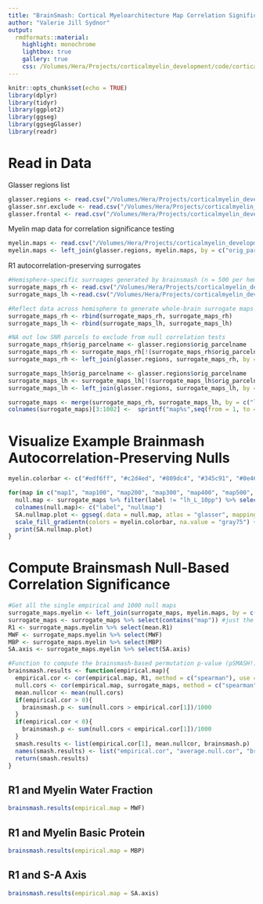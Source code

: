 ```yaml
---
title: "BrainSmash: Cortical Myeloarchitecture Map Correlation Significance Testing"
author: "Valerie Jill Sydnor"
output: 
  rmdformats::material:
    highlight: monochrome
    lightbox: true
    gallery: true
    css: /Volumes/Hera/Projects/corticalmyelin_development/code/corticalmyelin_maturation/results/custom_css/myelinanatomy.css
---
```


```r
knitr::opts_chunk$set(echo = TRUE)
library(dplyr)
library(tidyr)
library(ggplot2)
library(ggseg)
library(ggsegGlasser)
library(readr)
```

# Read in Data

Glasser regions list

```r
glasser.regions <- read.csv("/Volumes/Hera/Projects/corticalmyelin_development/Maps/HCPMMP_glasseratlas/glasser360_regionlist.csv")
glasser.snr.exclude <- read.csv("/Volumes/Hera/Projects/corticalmyelin_development/Maps/SNR/glasser_SNR_exclusion.csv")
glasser.frontal <- read.csv("/Volumes/Hera/Projects/corticalmyelin_development/Maps/HCPMMP_glasseratlas/glasser360_regionlist_frontallobe.csv")
```

Myelin map data for correlation significance testing

```r
myelin.maps <- read.csv("/Volumes/Hera/Projects/corticalmyelin_development/code/corticalmyelin_maturation/results/R1_corticalmyelin_anatomy/myelin_maps/myelin_maps.csv") # generated by /results/R1_cortical_myeloarchitecture.Rmd
myelin.maps <- left_join(glasser.regions, myelin.maps, by = c("orig_parcelname", "label")) #order in rh -> lh order of full glasser.regions list
```

R1 autocorrelation-preserving surrogates

```r
#Hemisphere-specific surroages generated by brainsmash (n = 500 per hemisphere)
surrogate_maps_rh <- read.csv("/Volumes/Hera/Projects/corticalmyelin_development/Maps/Brainsmash/smash_data/R1.rh.surrogates.txt") %>% t() %>% as.data.frame() #180 rows are RH regions, 500 columns are 500 surrogate maps 
surrogate_maps_lh <-read.csv("/Volumes/Hera/Projects/corticalmyelin_development/Maps/Brainsmash/smash_data/R1.lh.surrogates.txt") %>% t() %>% as.data.frame() #180 rows are LH regions, 500 columns are 500 surrogate maps 

#Reflect data across hemisphere to generate whole-brain surrogate maps
surrogate_maps_rh <- rbind(surrogate_maps_rh, surrogate_maps_rh)
surrogate_maps_lh <- rbind(surrogate_maps_lh, surrogate_maps_lh)

#NA out low SNR parcels to exclude from null correlation tests
surrogate_maps_rh$orig_parcelname <- glasser.regions$orig_parcelname
surrogate_maps_rh <- surrogate_maps_rh[!(surrogate_maps_rh$orig_parcelname %in% glasser.snr.exclude$orig_parcelname),]
surrogate_maps_rh <- left_join(glasser.regions, surrogate_maps_rh, by = "orig_parcelname")

surrogate_maps_lh$orig_parcelname <- glasser.regions$orig_parcelname
surrogate_maps_lh <- surrogate_maps_lh[!(surrogate_maps_lh$orig_parcelname %in% glasser.snr.exclude$orig_parcelname),]
surrogate_maps_lh <- left_join(glasser.regions, surrogate_maps_lh, by = "orig_parcelname")

surrogate_maps <- merge(surrogate_maps_rh, surrogate_maps_lh, by = c("label", "orig_parcelname"), sort = F) #1000 nulls!
colnames(surrogate_maps)[3:1002] <-  sprintf("map%s",seq(from = 1, to = 1000)) 
```

# Visualize Example Brainmash Autocorrelation-Preserving Nulls

```r
myelin.colorbar <- c("#edf6ff", "#c2d4ed", "#809dc4", "#345c91", "#0e4669")

for(map in c("map1", "map100", "map200", "map300", "map400", "map500", "map600", "map700", "map800", "map900", "map100")){
  null.map <- surrogate_maps %>% filter(label != "lh_L_10pp") %>% select(label, map)
  colnames(null.map)<- c("label", "nullmap")
  SA.nullmap.plot <- ggseg(.data = null.map, atlas = "glasser", mapping = aes(fill = nullmap), colour=I("gray50"), size=I(.06)) +
  scale_fill_gradientn(colors = myelin.colorbar, na.value = "gray75") + theme(legend.position = "none")
  print(SA.nullmap.plot)
}
```

# Compute Brainsmash Null-Based Correlation Significance

```r
#Get all the single empirical and 1000 null maps
surrogate_maps.myelin <- left_join(surrogate_maps, myelin.maps, by = c("orig_parcelname", "label")) #ensure regional ordering matches across all null and empirical maps to be correlated
surrogate_maps <- surrogate_maps %>% select(contains("map")) #just the 1000 null maps
R1 <- surrogate_maps.myelin %>% select(mean.R1)
MWF <- surrogate_maps.myelin %>% select(MWF)
MBP <- surrogate_maps.myelin %>% select(MBP)
SA.axis <- surrogate_maps.myelin %>% select(SA.axis)
```

```r
#Function to compute the brainsmash-based permutation p-value (pSMASH!) given an empirical correlation between R1-map and the SA-preserving null R1 maps #super smash bros
brainsmash.results <- function(empirical.map){
  empirical.cor <- cor(empirical.map, R1, method = c("spearman"), use = "complete.obs") #true correlation 
  null.cors <- cor(empirical.map, surrogate_maps, method = c("spearman"), use = "complete.obs") #correlation with brainsmash based surrogates 
  mean.nullcor <- mean(null.cors)
  if(empirical.cor > 0){
    brainsmash.p <- sum(null.cors > empirical.cor[1])/1000
  }
  if(empirical.cor < 0){
    brainsmash.p <- sum(null.cors < empirical.cor[1])/1000
  }
  smash.results <- list(empirical.cor[1], mean.nullcor, brainsmash.p)
  names(smash.results) <- list("empirical.cor", "average.null.cor", "brainsmash.pvalue")
  return(smash.results)
}
```

## R1 and Myelin Water Fraction

```r
brainsmash.results(empirical.map = MWF)
```

## R1 and Myelin Basic Protein

```r
brainsmash.results(empirical.map = MBP)
```

## R1 and S-A Axis

```r
brainsmash.results(empirical.map = SA.axis)
```


